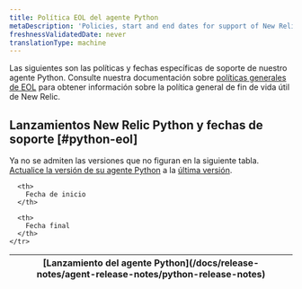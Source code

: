 ```yaml
---
title: Política EOL del agente Python
metaDescription: 'Policies, start and end dates for support of New Relic Python agent releases.'
freshnessValidatedDate: never
translationType: machine
---
```


Las siguientes son las políticas y fechas específicas de soporte de nuestro agente Python. Consulte nuestra documentación sobre [políticas generales de EOL](/docs/licenses/end-of-life/notification-changes-new-relic-saas-features-distributed-software/) para obtener información sobre la política general de fin de vida útil de New Relic.

## Lanzamientos New Relic Python y fechas de soporte [#python-eol]

Ya no se admiten las versiones que no figuran en la siguiente tabla. [Actualice la versión de su agente Python](/docs/apm/agents/python-agent/installation/update-python-agent) a la [última versión](/docs/release-notes/agent-release-notes/python-release-notes).

<EolPage agent="python"/>

<table>
  <thead>
    <tr>
      <th>
        [Lanzamiento del agente Python](/docs/release-notes/agent-release-notes/python-release-notes)
      </th>

      <th>
        Fecha de inicio
      </th>

      <th>
        Fecha final
      </th>
    </tr>
  </thead>
</table>